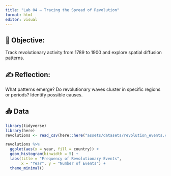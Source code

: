 ```yaml
---
title: "Lab 04 – Tracing the Spread of Revolution"
format: html
editor: visual
---
```


## 🧭 Objective: 
Track revolutionary activity from 1789 to 1900 and explore spatial diffusion patterns.

## ✍️ Reflection: 
What patterns emerge? Do revolutionary waves cluster in specific regions or periods? Identify possible causes.

## 📥 Data
```r
library(tidyverse)
library(here)
revolutions <- read_csv(here::here("assets/datasets/revolution_events.csv"))

revolutions %>%
  ggplot(aes(x = year, fill = country)) +
  geom_histogram(binwidth = 5) +
  labs(title = "Frequency of Revolutionary Events",
       x = "Year", y = "Number of Events") +
  theme_minimal()
```
